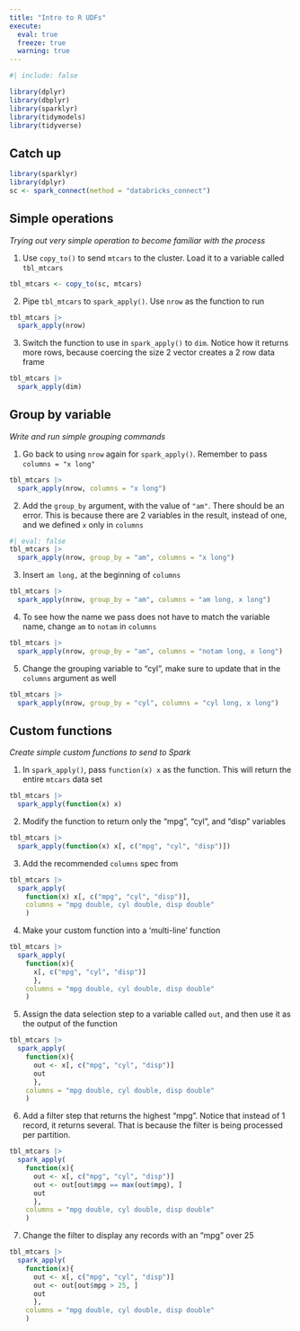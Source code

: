 ```yaml
---
title: "Intro to R UDFs"
execute: 
  eval: true
  freeze: true
  warning: true
---
```


```r
#| include: false

library(dplyr)
library(dbplyr)
library(sparklyr)
library(tidymodels)
library(tidyverse)
```

## Catch up {.unnumbered}

```r
library(sparklyr)
library(dplyr)
sc <- spark_connect(method = "databricks_connect")
```

## Simple operations
*Trying out very simple operation to become familiar with the process*

1. Use `copy_to()` to send `mtcars` to the cluster. Load it to a variable called
`tbl_mtcars`

```r
tbl_mtcars <- copy_to(sc, mtcars)
```

2. Pipe `tbl_mtcars` to `spark_apply()`. Use `nrow` as the function to run

```r
tbl_mtcars |> 
  spark_apply(nrow)
```

3. Switch the function to use in `spark_apply()` to `dim`. Notice how it
returns more rows, because coercing the size 2 vector creates a 2 row data frame

```r
tbl_mtcars |> 
  spark_apply(dim)
```

## Group by variable
*Write and run simple grouping commands*


1. Go back to using `nrow` again for `spark_apply()`. Remember to 
pass `columns = "x long"`

```r
tbl_mtcars |> 
  spark_apply(nrow, columns = "x long")
```

2. Add the `group_by` argument, with the value of `"am"`. There should be an 
error. This is because there are 2 variables in the result, instead of one, and
we defined `x` only in `columns`

```r
#| eval: false
tbl_mtcars |> 
  spark_apply(nrow, group_by = "am", columns = "x long")
```

3. Insert `am long,` at the beginning of `columns`

```r
tbl_mtcars |> 
  spark_apply(nrow, group_by = "am", columns = "am long, x long")
```
4. To see how the name we pass does not have to match the variable name, change
`am` to `notam` in `columns`

```r
tbl_mtcars |> 
  spark_apply(nrow, group_by = "am", columns = "notam long, x long")
```

5. Change the grouping variable to "cyl", make sure to update that in the `columns`
argument as well

```r
tbl_mtcars |> 
  spark_apply(nrow, group_by = "cyl", columns = "cyl long, x long")
```


## Custom functions
*Create simple custom functions to send to Spark*

1. In `spark_apply()`, pass `function(x) x` as the function. This will 
return the entire `mtcars` data set 

```r
tbl_mtcars |> 
  spark_apply(function(x) x)
```
2. Modify the function to return only the "mpg", "cyl", and "disp" variables

```r
tbl_mtcars |> 
  spark_apply(function(x) x[, c("mpg", "cyl", "disp")])
```

3. Add the recommended `columns` spec from 

```r
tbl_mtcars |> 
  spark_apply(
    function(x) x[, c("mpg", "cyl", "disp")], 
    columns = "mpg double, cyl double, disp double"
    )
```

4. Make your custom function into a 'multi-line' function

```r
tbl_mtcars |> 
  spark_apply(
    function(x){ 
      x[, c("mpg", "cyl", "disp")]
      }, 
    columns = "mpg double, cyl double, disp double"
    )
```

5. Assign the data selection step to a variable called `out`, and then use it as 
the output of the function

```r
tbl_mtcars |> 
  spark_apply(
    function(x){ 
      out <- x[, c("mpg", "cyl", "disp")]
      out
      }, 
    columns = "mpg double, cyl double, disp double"
    )
```

6. Add a filter step that returns the highest "mpg". Notice that instead of 1
record, it returns several. That is because the filter is being
processed per partition. 

```r
tbl_mtcars |> 
  spark_apply(
    function(x){ 
      out <- x[, c("mpg", "cyl", "disp")]
      out <- out[out$mpg == max(out$mpg), ]
      out
      }, 
    columns = "mpg double, cyl double, disp double"
    )
```


7. Change the filter to display any records with an "mpg" over 25

```r
tbl_mtcars |> 
  spark_apply(
    function(x){ 
      out <- x[, c("mpg", "cyl", "disp")]
      out <- out[out$mpg > 25, ]
      out
      }, 
    columns = "mpg double, cyl double, disp double"
    )
```


